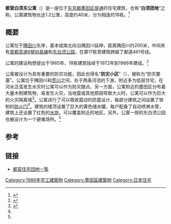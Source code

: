 {{Infobox building
| building_name       = 都营白须东公寓
| native_building_name= 都営白鬚東アパート
| former_names        =
| alternate_names     = 白鬚団地、防災団地
| image               =
| image_size          =
| caption             =
| map_type            =
| altitude            = 10米
| building_type       = 住宅
| cost                =
| ren_cost            =
| location            = [[东京都|东京都]][[墨田区|墨田区]][[堤通|堤通]]
| address             =
| client              =
| owner               = [[東京都廳|東京都廳]]
| coordinates         = 
| start_date          = 1972年
| completion_date     = 1986年
| inauguration_date   =
| height              = 40米
| floor_count         = 13层
| floor_area          = 
| main_contractor     =
| architect           =
}}

'''都营白须东公寓'''（{{jpn|j='''都営白鬚東アパート'''|hg=とえいしろひげあずまアパト}}）是一座位于[[东京都|东京都]][[墨田区|墨田区]][[堤通|堤通]]的住宅建筑，也有“'''白须团地'''”之称。公寓建筑物长达1.2公里，高度约40米，分为相连的18栋。<ref name="nikkeibp">{{ja}}{{cite web |url=http://business.nikkeibp.co.jp/article/opinion/20130118/242417/ |author=渡辺実、原如宏 |date=2013-01-21 |title=全長1.2キロの“巨大要塞”は、もはや「防災遺産」？老朽化で自慢の“飛び道具”もお役ご免に |accessdate=2014-05-01 |publisher=日経ビジネスオンライン |archive-url=https://web.archive.org/web/20140502003417/http://business.nikkeibp.co.jp/article/opinion/20130118/242417/ |archive-date=2014-05-02 |dead-url=yes }}</ref>

== 概要 ==
公寓位于[[隅田川|隅田川]]东岸，基本成南北向沿隅田川延伸，距离隅田川约200米，中间夹有[[首都高速6號向島線|首都高速6號向島線]]和[[东白须公园|东白须公园]]，在第17栋旁建筑跨越了都道461号线。

公寓的建设构想提出于1965年，18栋建筑陆续于1972年到1986年建成。<ref name="tokyodeep">{{ja}}{{cite web |url=http://tokyodeep.info/2010/06/02/144104.html |author= |date=2010-06-02 |title=【墨田区】コンクリートの長城・「防災団地」白鬚東アパート |accessdate=2014-05-01 |publisher=東京DEEP案内 |deadurl=yes |archiveurl=https://web.archive.org/web/20140706042409/http://tokyodeep.info/2010/06/02/144104.html |archivedate=2014-07-06 }}</ref>

公寓被设计为具有重要的防灾功能，因此也得名“'''防灾小区'''”（{{jpn|j='''防災団地'''}}），被称为“防灾要塞”。公寓位于隅田川和[[荒川_(關東)|荒川]]之间，处于两条河流的下游，附近多为低层住宅，在河水泛滥发生水灾时公寓可以作为防灾据点。另一方面，公寓附近的墨田区分布着大量木制建筑物，易发生火灾，当地震或其他原因导致大火时，公寓可以作为巨大的火灾隔离墙<ref name="funatowato">{{ja}}{{cite web |url=http://funatowato.exblog.jp/20854529 |author=funatowato |date= |title=白鬚東アパート （防災団地） |accessdate=2014-05-01 |publisher= |archive-date=2014-05-02 |archive-url=https://web.archive.org/web/20140502003508/http://funatowato.exblog.jp/20854529 |dead-url=no }}</ref>。公寓进行了可以吸收震动的防震设计，每部分建筑之间设置了铁制的[[防火门|防火门]]<ref name="tokyodeep" />。建筑的楼顶设置了巨大的黄色储水罐，每户配备了自动喷淋水管，建筑上还设置了红色的[[水炮|水炮]]，可以覆盖附近的地区。另外，公寓一侧的东白须公园也被设计为一个避难场所。<ref name="nikkeibp" />

== 参考 ==
{{reflist}}

== 链接 ==
*[https://web.archive.org/web/20130718060709/http://www.toshiseibi.metro.tokyo.jp/juutaku_keiei/toei/264-07.pdf 都営住宅団地一覧]

{{coord|35|44|06.41|N|139|31|22.92|E|display=title}}
{{DEFAULTSORT:Toei Shirohige-Asuma Apartment}}
[[Category:1986年完工建築物|Category:1986年完工建築物]]
[[Category:墨田區建築物|Category:墨田區建築物]]
[[Category:日本住宅|Category:日本住宅]]